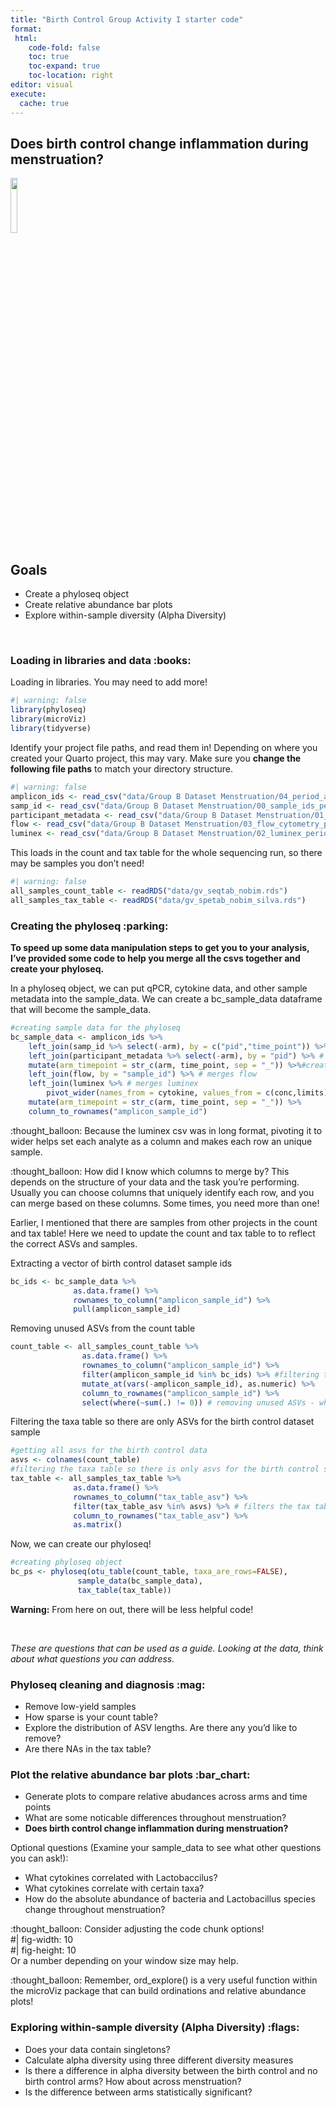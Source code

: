 ```yaml
---
title: "Birth Control Group Activity I starter code"
format:
 html:
    code-fold: false
    toc: true
    toc-expand: true
    toc-location: right
editor: visual
execute:
  cache: true
--- 
```

## Does birth control change inflammation during menstruation? \
![](images/birth_control.png){width=15%}




## **Goals**
- Create a phyloseq object
- Create relative abundance bar plots
- Explore within-sample diversity (Alpha Diversity)

\


### Loading in libraries and data :books:

Loading in libraries. You may need to add more! \
```r
#| warning: false
library(phyloseq)
library(microViz)
library(tidyverse)
```

Identify your project file paths, and read them in! Depending on where you created your Quarto project, this may vary. Make sure you **change the following file paths** to match your directory structure.
```r
#| warning: false
amplicon_ids <- read_csv("data/Group B Dataset Menstruation/04_period_amplicon_sample_ids.csv")
samp_id <- read_csv("data/Group B Dataset Menstruation/00_sample_ids_period.csv")
participant_metadata <- read_csv("data/Group B Dataset Menstruation/01_participant_metadata_period.csv")
flow <- read_csv("data/Group B Dataset Menstruation/03_flow_cytometry_period.csv")
luminex <- read_csv("data/Group B Dataset Menstruation/02_luminex_period.csv")
```

This loads in the count and tax table for the whole sequencing run, so there may be samples you don't need!
```r
#| warning: false
all_samples_count_table <- readRDS("data/gv_seqtab_nobim.rds")
all_samples_tax_table <- readRDS("data/gv_spetab_nobim_silva.rds")
```

### Creating the phyloseq :parking:

**To speed up some data manipulation steps to get you to your analysis, I've provided some code to help you merge all the csvs together and create your phyloseq.**

In a phyloseq object, we can put qPCR, cytokine data, and other sample metadata into the sample_data. We can create a bc_sample_data dataframe that will become the sample_data.

```r
#creating sample data for the phyloseq
bc_sample_data <- amplicon_ids %>%
    left_join(samp_id %>% select(-arm), by = c("pid","time_point")) %>% # merges sample ids
    left_join(participant_metadata %>% select(-arm), by = "pid") %>% # merges participant metadata
    mutate(arm_timepoint = str_c(arm, time_point, sep = "_")) %>%#creating a arm and timepoint column for later plotting
    left_join(flow, by = "sample_id") %>% # merges flow
    left_join(luminex %>% # merges luminex
        pivot_wider(names_from = cytokine, values_from = c(conc,limits)), by = "sample_id") %>% 
    mutate(arm_timepoint = str_c(arm, time_point, sep = "_")) %>%
    column_to_rownames("amplicon_sample_id")

```

::: {.callout-tip title="Why did I pivot_wider?" collapse="true"}
:thought_balloon: Because the luminex csv was in long format, pivoting it to wider helps set each analyte as a column and makes each row an unique sample.
:::

::: {.callout-tip title="Which columns do I merge by?" collapse="true"}
:thought_balloon: How did I know which columns to merge by? This depends on the structure of your data and the task you're performing. Usually you can choose columns that uniquely identify each row, and you can merge based on these columns. Some times, you need more than one!
:::

Earlier, I mentioned that there are samples from other projects in the count and tax table! Here we need to update the count and tax table to to reflect the correct ASVs and samples.

Extracting a vector of birth control dataset sample ids
```r
bc_ids <- bc_sample_data %>% 
              as.data.frame() %>% 
              rownames_to_column("amplicon_sample_id") %>%
              pull(amplicon_sample_id)
```


Removing unused ASVs from the count table
```r
count_table <- all_samples_count_table %>%
                as.data.frame() %>%
                rownames_to_column("amplicon_sample_id") %>%
                filter(amplicon_sample_id %in% bc_ids) %>% #filtering the count data by the birth control ids
                mutate_at(vars(-amplicon_sample_id), as.numeric) %>%
                column_to_rownames("amplicon_sample_id") %>%
                select(where(~sum(.) != 0)) # removing unused ASVs - when the sum of a column is 0
```

Filtering the taxa table so there are only ASVs for the birth control dataset sample
```r
#getting all asvs for the birth control data
asvs <- colnames(count_table)
#filtering the taxa table so there is only asvs for the birth control samples
tax_table <- all_samples_tax_table %>%
              as.data.frame() %>%
              rownames_to_column("tax_table_asv") %>%
              filter(tax_table_asv %in% asvs) %>% # filters the tax table by the asvs we want
              column_to_rownames("tax_table_asv") %>%
              as.matrix()

```

Now, we can create our phyloseq!
```r
#creating phyloseq object
bc_ps <- phyloseq(otu_table(count_table, taxa_are_rows=FALSE), 
               sample_data(bc_sample_data), 
               tax_table(tax_table))

```

**Warning:** From here on out, there will be less helpful code! 

\

*These are questions that can be used as a guide. Looking at the data, think about what questions you can address.*

### Phyloseq cleaning and diagnosis :mag:

- Remove low-yield samples
- How sparse is your count table?
- Explore the distribution of ASV lengths. Are there any you'd like to remove?
- Are there NAs in the tax table? 


### Plot the relative abundance bar plots :bar_chart:

- Generate plots to compare relative abudances across arms and time points
- What are some noticable differences throughout menstruation?
- **Does birth control change inflammation during menstruation?**

Optional questions (Examine your sample_data to see what other questions you can ask!):

- What cytokines correlated with Lactobaccilus?
- What cytokines correlate with certain taxa?
- How do the absolute abundance of bacteria and Lactobacillus species change throughout menstruation?

::: {.callout-tip title="Is your plot hard to see?" collapse="true"}
:thought_balloon: Consider adjusting the code chunk options! \
#| fig-width: 10 \
#| fig-height: 10 \
Or a number depending on your window size may help.
:::

::: {.callout-tip title="Checking your plots or if you're stuck!" collapse="true"}
:thought_balloon: Remember, ord_explore() is a very useful function within the microViz package that can build ordinations and relative abundance plots!
:::

### Exploring within-sample diversity (Alpha Diversity) :flags:

- Does your data contain singletons?
- Calculate alpha diversity using three different diversity measures
- Is there a difference in alpha diversity between the birth control and no birth control arms? How about across menstruation?
- Is the difference between arms statistically significant?






<!-- 
```r
#| warnings: false
#| fig-width: 10
#| fig-height: 10
bc_ps <- bc_ps %>%
            tax_fix(unknowns = c("unassigned"), anon_unique = FALSE) %>%
            tax_mutate(Genus_Species = str_c(Genus, Species, sep = " "))

bc_ps %>%
  # ps_seriate(dist = "bray", method = "OLO_ward") %>% # arranges samples by microbiome similarity
  comp_barplot(tax_level = "Genus_Species", facet_by = c("arm","time_point"), sample_order = "bray", n_taxa = 21)

#The taxa names can use some updating
# making all asvs that could be crispatus set to be crispatus because most likely, it is a crispatus species in the vaginal microbiome
bc_ps_fixed <- bc_ps %>%
                    # tax_select(tax_list = "Lactobacillus", ranks = "Genus") %>%  #filters for Lactos
                    tax_mutate(Species = case_when(
                        Species == "Lactobacillus Genus" ~ "crispatus",
                        Species ==  "acidophilus/casei/crispatus/gallinarum" ~ "crispatus",
                        Species == "crispatus/gasseri/helveticus/johnsonii/kefiranofaciens" ~ "crispatus",
                        Species == "animalis/apodemi/crispatus/murinus" ~ "crispatus",
                        .default = Species
                    ))%>%
                    tax_mutate(Genus_Species = str_c(Genus, Species, sep = " "))
  
bc_ps_fixed %>%
  ps_seriate(dist = "bray", method = "OLO_ward") %>% # arranges samples by microbiome similarity
  comp_barplot(tax_level = "Genus_Species", facet_by = c("arm","time_point"), sample_order = "bray", n_taxa = 21)


``` -->